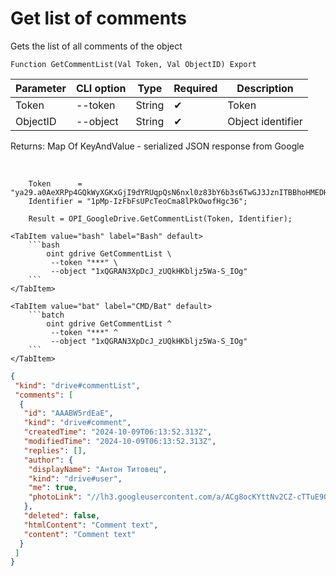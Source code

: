 ﻿---
sidebar_position: 3
---


# Get list of comments
 Gets the list of all comments of the object



`Function GetCommentList(Val Token, Val ObjectID) Export`

  | Parameter | CLI option | Type | Required | Description |
  |-|-|-|-|-|
  | Token | --token | String | &#x2714; | Token |
  | ObjectID | --object | String | &#x2714; | Object identifier |

  
  Returns:  Map Of KeyAndValue - serialized JSON response from Google

<br/>




```bsl title="1C:Enterprise/OneScript code example"
    Token      = "ya29.a0AeXRPp4GQkWyXGKxGjI9dYRUqpQsN6nxl0z83bY6b3s6TwGJ3JznITBBhoHMEDHPF6sCDeNnyAAykBPLfqweLCigrMVX4FL8vcelNFAex...";
    Identifier = "1pMp-IzFbFsUPcTeoCma8lPkOwofHgc36";

    Result = OPI_GoogleDrive.GetCommentList(Token, Identifier);
```
 

 <Tabs>
  
    <TabItem value="bash" label="Bash" default>
        ```bash
            oint gdrive GetCommentList \
             --token "***" \
             --object "1xQGRAN3XpDcJ_zUQkHKbljz5Wa-S_IOg"
        ```
    </TabItem>
  
    <TabItem value="bat" label="CMD/Bat" default>
        ```batch
            oint gdrive GetCommentList ^
             --token "***" ^
             --object "1xQGRAN3XpDcJ_zUQkHKbljz5Wa-S_IOg"
        ```
    </TabItem>
</Tabs>


```json title="Result"
{
 "kind": "drive#commentList",
 "comments": [
  {
   "id": "AAABW5rdEaE",
   "kind": "drive#comment",
   "createdTime": "2024-10-09T06:13:52.313Z",
   "modifiedTime": "2024-10-09T06:13:52.313Z",
   "replies": [],
   "author": {
    "displayName": "Антон Титовец",
    "kind": "drive#user",
    "me": true,
    "photoLink": "//lh3.googleusercontent.com/a/ACg8ocKYttNv2CZ-cTTuE90Zmht_PwnGc0YnjM1IUllXsTVORfZFVPU=s50-c-k-no"
   },
   "deleted": false,
   "htmlContent": "Comment text",
   "content": "Comment text"
  }
 ]
}
```
